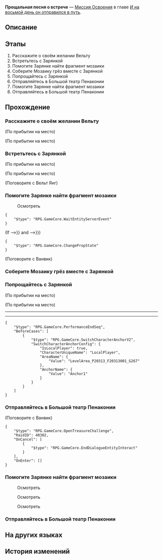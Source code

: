 {{Дополнить|Диалоги.}}
{{Миссия Инфобокс
|id              = 1036104
|Название        = 
|Изображение     = Миссия Освоения Прощальная песня о встрече.png
|Тип             = Миссия Освоения
|События         = 
|Глава           = И на восьмой день он отправился в путь
|Условия         = Завершена [[Миссия Освоения]] ''[[Реальность - отголосок грёз]]''
|Персонажи       = Ванвик; Вельт; Воскресенье; Зарянка; Первопроходец
|СтартЛокация    = Граница грёз
|Мир             = Пенакония
|Локации         = Граница грёз
|Предыдущая      = Реальность - отголосок грёз
|Следующая       = И на восьмой день он отправился в путь
|Награды         = Опыт Освоения*500; Звёздный нефрит*60; Путеводитель путешественника*6; Утраченный кристалл*6; Кредиты*60 000
}}
'''Прощальная песня о встрече''' — [[Миссия Освоения]] в главе [[И на восьмой день он отправился в путь]].

==Описание==
{{Описание|Для Воскресенья это было самое торжественное прощание за время путешествия. Однако в Мире грёз осталось разобраться ещё кое с чем - с ним самим.}}

==Этапы==
# Расскажите о своём желании Вельту
# Встретьтесь с Зарянкой
# Помогите Зарянке найти фрагмент мозаики
# Соберите Мозаику грёз вместе с Зарянкой
# Попрощайтесь с Зарянкой
# Отправляйтесь в Большой театр Пенаконии
# Помогите Зарянке найти фрагмент мозаики
# Отправляйтесь в Большой театр Пенаконии

==Прохождение==
{{Дополнить}}


===Расскажите о своём желании Вельту===
{{Описание миссии|локация=Граница грёз|Путешествие по прошлому наконец подошло к концу. Посмотрев на этого человека, никто бы не смог догадаться, что у него на уме.}}
{{Диалог Начало}}
;(По прибытии на место)

;(По прибытии на место)
:{{tx}}
{{Диалог Конец}}

===Встретьтесь с Зарянкой===
{{Описание миссии|локация=Граница грёз|Прощание - настоящее чудо. Сколько бы ни приходилось его совершать, вы никогда к этому не привыкните. Это нормально, ведь без прощаний мы не будем стремиться к воссоединению.<br />Попрощайтесь с младшей сестрой. Не торопитесь, проявите осторожность... И попрощайтесь.}}
{{Диалог Начало}}
;(По прибытии на место)

;(По прибытии на место)
:{{tx}}
:{{tx}}

;(Поговорите с Вельт Янг)
<!--Unknown TalkSentence: 136140110-->
{{Диалог Конец}}

===Помогите Зарянке найти фрагмент мозаики===
{{Диалог Начало}}
<!--Unknown TalkSentence: 136141302-->
<!--Unknown TalkSentence: 136141303-->
<!--Unknown TalkSentence: 136141304-->

:{{Диалог|Изучение}} Осмотреть
:{{tx}}
<pre>{
	"$type": "RPG.GameCore.WaitEntityServerEvent"
}</pre>
;(If {{cx}}{{subst:void|<!--{"$type":"RPG.GameCore.ByComparePropState","TargetType":{"$type":"RPG.GameCore.GroupFetchLocalTarget","TargetType":"Prop","Targets":[300002]}}-->}} and {{cx}}{{subst:void|<!--{"$type":"RPG.GameCore.ByComparePropState","TargetType":{"$type":"RPG.GameCore.GroupFetchLocalTarget","TargetType":"Prop","Targets":[300003]}}-->}})
<pre>{
	"$type": "RPG.GameCore.ChangePropState"
}</pre>

;(Поговорите с Ванвик)
<!--Unknown TalkSentence: 136140602-->
<!--Unknown TalkSentence: 136140603-->
<!--Unknown TalkSentence: 136140604-->
<!--Unknown TalkSentence: 136140605-->
{{Диалог Конец}}

===Соберите Мозаику грёз вместе с Зарянкой===
{{Диалог Начало}}
<!--Unknown TalkSentence: 136141305-->
{{Диалог Конец}}

===Попрощайтесь с Зарянкой===
{{Диалог Начало}}
;(По прибытии на место)

;(По прибытии на место)
:{{tx}}
----
:{{tx}}
----
:{{tx}}
:{{tx}}
<pre>{
	"$type": "RPG.GameCore.PerformanceEndSeq",
	"BeforeCases": [
		{
			"$type": "RPG.GameCore.SwitchCharacterAnchorV2",
			"SwitchCharacterAnchorConfig": {
				"IsLocalPlayer": true,
				"CharacterUniqueName": "LocalPlayer",
				"AreaName": {
					"Value": "LevelArea_P20313_F20313001_G267"
				},
				"AnchorName": {
					"Value": "Anchor1"
				}
			}
		}
	]
}</pre>
{{Диалог Конец}}

===Отправляйтесь в Большой театр Пенаконии===
{{Описание миссии|локация=Граница грёз|Только упав на землю, можно научиться летать. Если хочешь покинуть сцену навсегда, сначала придётся выйти на неё.<br />Отправляйтесь в Большой театр Пенаконии и завершите прощание.}}
{{Диалог Начало}}

;(Поговорите с Ванвик)
<pre>{
	"$type": "RPG.GameCore.OpenTreasureChallenge",
	"RaidID": 40302,
	"OnCancel": [
		{
			"$type": "RPG.GameCore.EndDialogueEntityInteract"
		}
	],
	"OnEnter": []
}</pre>
{{Диалог Конец}}

===Помогите Зарянке найти фрагмент мозаики===
{{Описание миссии|локация=Граница грёз|Прощание - настоящее чудо. Сколько бы ни приходилось его совершать, вы никогда к этому не привыкните. Это нормально, ведь без прощаний мы не будем стремиться к воссоединению.<br />Попрощайтесь с младшей сестрой. Не торопитесь, проявите осторожность... И попрощайтесь.}}
{{Диалог Начало}}

:{{Диалог|Изучение}} Осмотреть
:{{tx}}

:{{Диалог|Изучение}} Осмотреть

:{{Диалог|Изучение}} Осмотреть
{{Диалог Конец}}

===Отправляйтесь в Большой театр Пенаконии===
{{Описание миссии|локация=Граница грёз|Только упав на землю, можно научиться летать. Если хочешь покинуть сцену навсегда, сначала придётся выйти на неё.<br />Отправляйтесь в Большой театр Пенаконии и завершите прощание.}}
{{Диалог Начало}}
{{Диалог Конец}}

==На других языках==
{{На других языках
|en   = Sound of Farewell Hums Reunion
|zhs  = 听离别轻唱重逢
|zht  = 聽離別輕唱重逢
|ja   = 再会という別れの歌
|ko   = 재회라는 이별의 노래
|es   = Canción de despedida
|fr   = Chant d'adieu aux accents de retrouvailles
|ru   = Прощальная песня о встрече
|th   = สดับฟังบทเพลงอำลา
|vi   = Lắng Nghe Biệt Ly Hát Khúc Trùng Phùng
|de   = Lieder des Abschieds und des Wiedersehens
|id   = Dengarkan Perpisahan yang Menyanyikan Reuni
|pt   = O Som da Despedida Traz o Reencontro
}}

==История изменений==
{{История изменений|2.7}}
